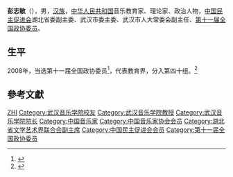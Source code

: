 '''彭志敏'''（{{bd|1955年||}}），男，[[汉族|汉族]]，[[中华人民共和国|中华人民共和国]]音乐教育家、理论家、政治人物，[[中国民主促进会|中国民主促进会]]湖北省委副主委、武汉市委主委、武汉市人大常委会副主任、[[第十一届全国政协委员|第十一届全国政协委员]]。

== 生平 ==
2008年，当选第十一届全国政协委员<ref>{{cite news|title=第十一届全国政协委员名单|url=http://www.indaa.com.cn/zt/2009qglh/zxzs/200903/t20090303_127573.html|accessdate=2013-04-09|newspaper=新华社北京1月25日电 中国人民政治协商会议第十一届全国委员会委员名单(共2237人，2008年1月25日政协第十届全国委员会常务委员会第二十次会议通过)|date=2008年1月25日|deadurl=yes|archiveurl=https://web.archive.org/web/20130928014403/http://www.indaa.com.cn/zt/2009qglh/zxzs/200903/t20090303_127573.html|archivedate=2013年9月28日|df=}}</ref>，代表教育界，分入第四十组。<ref>{{cite news|title=全国政协信息-彭志敏|url=http://www.cppcc.gov.cn/CMS/wylibary/showJcwyxtInfoWylibary.action?tabJcwyxt.guid=11W0014610&wytype=wjwy|accessdate=2013-04-11|newspaper=全国政协委员会}}</ref>

== 參考文獻 ==
{{reflist}}

{{中国政治人物小作品}}
{{中国音乐家协会第七届理事会}}
{{中国音乐家协会第八届理事会}}

{{Authority control}}
{{DEFAULTSORT:Peng彭}}
[[Category:彭姓|ZHI]]
[[Category:武汉音乐学院校友|Category:武汉音乐学院校友]]
[[Category:武汉音乐学院教授|Category:武汉音乐学院教授]]
[[Category:武汉音乐学院院长|Category:武汉音乐学院院长]]
[[Category:中国音乐家|Category:中国音乐家]]
[[Category:中国音乐家协会会员|Category:中国音乐家协会会员]]
[[Category:湖北省文学艺术界联合会副主席|Category:湖北省文学艺术界联合会副主席]]
[[Category:中国民主促进会会员|Category:中国民主促进会会员]]
[[Category:第十一届全国政协委员|Category:第十一届全国政协委员]]